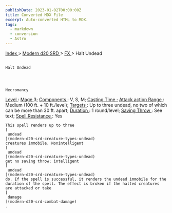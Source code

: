 ```yaml
---
publishDate: 2023-01-02T00:00:00Z
title: Converted MDX File
excerpt: Auto-converted HTML to MDX.
tags:
  - markdown
  - conversion
  - Astro
---
```







[
      Index
     ](-index)
     >
     [
      Modern d20 SRD
     ](modern-d20-srd-index)
     >
     [
      FX
     ](modern-d20-srd-fx-index)
     > Halt Undead
    




## 
    Halt Undead
   



    Necromancy
   



[
     Level
    ](modern-d20-srd-fx-level)
    :
    [
     Mage
    ](modern-d20-srd-classes-advanced-mage)
    3;
    [
     Components
    ](modern-d20-srd-fx-components)
    : V, S, M;
    [
     Casting Time
    ](modern-d20-srd-fx-casting-time)
    ;
    [
     Attack action
    ](modern-d20-srd-combat-attack-actions)
[
     Range
    ](modern-d20-srd-fx-range)
    : Medium (100 ft. + 10 ft./level);
    [
     Targets
    ](modern-d20-srd-fx-target)
    :  Up to three undead, no two of which can be more than 30 ft. apart;
    [
     Duration
    ](modern-d20-srd-fx-duration)
    :  1 round/level;
    [
     Saving Throw
    ](modern-d20-srd-basics-saving-throws)
    : See text;
    [
     Spell Resistance
    ](modern-d20-srd-special-abilities-spell-resistance)
    : Yes
   



    This spell renders up to three
    [
     undead
    ](modern-d20-srd-creature-types-undead)
    creatures immobile. Nonintelligent
    [
     undead
    ](modern-d20-srd-creature-types-undead)
    get no saving throw; intelligent
    [
     undead
    ](modern-d20-srd-creature-types-undead)
    do. If the spell is successful, it renders the undead immobile for the duration of the spell. The effect is broken if the halted creatures are attacked or take
    [
     damage
    ](modern-d20-srd-combat-damage)
    .
   





